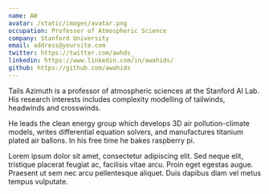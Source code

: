 ```yaml
---
name: AW
avatar: /static/images/avatar.png
occupation: Professor of Atmospheric Science
company: Stanford University
email: address@yoursite.com
twitter: https://twitter.com/awhds_
linkedin: https://www.linkedin.com/in/awahids/
github: https://github.com/awahids
---
```


Tails Azimuth is a professor of atmospheric sciences at the Stanford AI Lab. His research interests includes complexity modelling of tailwinds, headwinds and crosswinds.

He leads the clean energy group which develops 3D air pollution-climate models, writes differential equation solvers, and manufactures titanium plated air ballons. In his free time he bakes raspberry pi.

Lorem ipsum dolor sit amet, consectetur adipiscing elit. Sed neque elit, tristique placerat feugiat ac, facilisis vitae arcu. Proin eget egestas augue. Praesent ut sem nec arcu pellentesque aliquet. Duis dapibus diam vel metus tempus vulputate.
